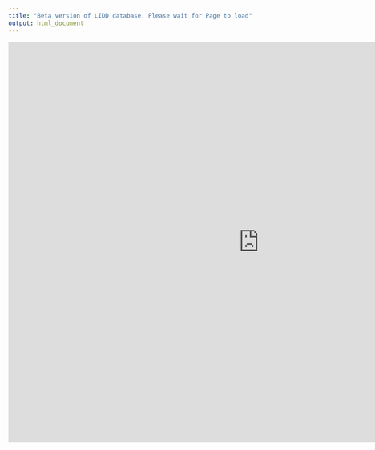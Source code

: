 ```yaml
---
title: "Beta version of LIDD database. Please wait for Page to load"
output: html_document
---
```


<iframe width="1000" height="800" src="https://fmendez.shinyapps.io/template/" frameborder="0" allowfullscreen></iframe>
